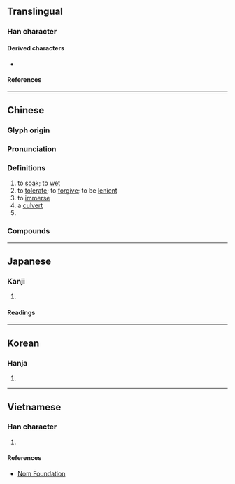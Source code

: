 {{character info}}
==Translingual==

===Han character===
{{Han char|rn=85|rad=水|as=08|sn=11|four=31172|canj=ENUE|ids=⿰氵函}}

====Derived characters====
* {{l|mul|[[𦶷]], [[𥲌]]}}

====References====
{{Han ref|kx=0628.130|dkj=17595|dj=1030.050|hdz=31665.040|uh=6DB5}}

----

==Chinese==
{{zh-forms}}

===Glyph origin===
{{Han etym}}

===Pronunciation===
{{zh-pron
|m=hán
|c=haam4
|h=pfs=hàm;gd=ham2
|md=
|mn=âm/qz,xm,zz:âⁿ/hâm
|mn_note=âm/âⁿ - vernacular; hâm - literary
|w=
|mc=y
|oc=y
|cat=v,n
}}

===Definitions===
{{zh-hanzi}}

# to [[soak]]; to [[wet]]
# to [[tolerate]]; to [[forgive]]; to be [[lenient]]
# to [[immerse]]
# a [[culvert]]
# {{zh-alt-form|*含|to [[contain]], to [[bear]]}}

===Compounds===
{{zh-der|包涵兒|包涵|內涵|涵濡|涵咀|涵義|涵養|涵容|渾涵|海涵|涵虛|涵煦|涵化|涵蓋|涵管|涵蓄|涵淹|涵洞|涵泳|蘊涵|茹古涵今|箱涵}}

----

==Japanese==

===Kanji===
{{ja-kanji|grade=|rs=水08}}

# {{rfdef|ja|sort=水08}}

====Readings====
{{ja-readings
|on=かん
|kun=ひた-す
}}

----

==Korean==

===Hanja===
{{ko-hanja|함}}

# {{rfdef|ko|sort=水08}}

----

==Vietnamese==

===Han character===
{{vi-readings|rs=水08|reading=hàm}}

# {{rfdef|vi|sort=水08}}

====References====
*[http://nomfoundation.org/common/nom_details.php?codepoint=6db5 Nom Foundation]